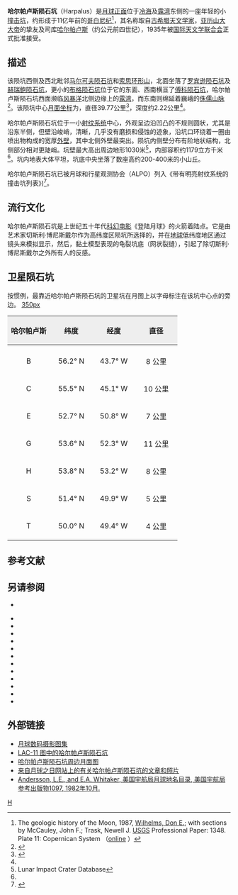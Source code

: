 {{lunar crater data|
 image=Normal Harpalus LO-IV-158H LTVT.jpg|
 caption=月球轨道器4号拍摄的图像<br>(下方三角是设备故障导致的图像瑕疵)|
 latitude=52.73|
 N_or_S=N|
 longitude=43.49|
 E_or_W=W|
 diameter=39.77公里|
 depth=2.22公里|
 colong=44|
 eponym=[[哈尔帕卢斯|哈尔帕卢斯]]}}
'''哈尔帕卢斯陨石坑'''（Harpalus）是[[月球正面|月球正面]]位于[[冷海|冷海]]及[[露湾|露湾]]东侧的一座年轻的小[[撞击坑|撞击坑]]，约形成于11亿年前的[[哥白尼纪|哥白尼纪]]<ref>The geologic history of the Moon, 1987, [[Donald_Wilhelms|Wilhelms, Don E.]]; with sections by McCauley, John F.; Trask, Newell J. [[United_States_Geological_Survey|USGS]] Professional Paper: 1348.  Plate 11: Copernican System （[http://pubs.er.usgs.gov/publication/pp1348 online] {{Wayback|url=http://pubs.er.usgs.gov/publication/pp1348 |date=20160604112233 }}）</ref>，其名称取自[[古希腊|古希腊]][[天文学家|天文学家]]，[[亚历山大大帝|亚历山大大帝]]的挚友及司库[[哈尔帕卢斯|哈尔帕卢斯]]（约公元前四世纪），1935年被[[国际天文学联合会|国际天文学联合会]]正式批准接受。

==描述==  
该陨坑西侧及西北毗邻[[马尔可夫陨石坑|马尔可夫陨石坑]]和[[索思环形山|索思环形山]]，北面坐落了[[罗宾逊陨石坑|罗宾逊陨石坑]]及[[赫瑞鲍陨石坑|赫瑞鲍陨石坑]]，更小的[[布格陨石坑|布格陨石坑]]位于它的东面、西南横亘了[[傅科陨石坑|傅科陨石坑]]，哈尔帕卢斯陨石坑西面濒临[[风暴洋|风暴洋]]北侧边缘上的[[露湾|露湾]]，而东南则绵延着巍峨的[[侏罗山脉_(月球)|侏儒山脉]]<ref>{{Cite web |url=http://planetarynames.wr.usgs.gov/images/Lunar/lac_11_wac.pdf |title=Crater Harpalus on the map LAC-11. |accessdate=2017-04-01 |archive-date=2015-12-20 |archive-url=https://web.archive.org/web/20151220034321/http://planetarynames.wr.usgs.gov/images/Lunar/lac_11_wac.pdf |dead-url=no }}</ref>。该陨坑中心[[月面坐标|月面坐标]]为{{Coord|52.73|N|43.49|W|globe:Moon|nogoogle=1|noosm=1}}，直径39.77公里<ref name="IAU">{{Cite web |url=http://planetarynames.wr.usgs.gov/Feature/2372 |title=Directory of the International Astronomical Union |accessdate=2017-04-01 |archive-date=2019-08-15 |archive-url=https://web.archive.org/web/20190815055944/https://planetarynames.wr.usgs.gov/Feature/2372 |dead-url=no }}</ref>，深度约2.22公里<ref name="LICD"/>。

哈尔帕卢斯陨石坑位于一小[[射纹系统|射纹系统]]中心，外观呈边沿凹凸的不规则圆状，尤其是沿东半侧，但壁沿峻峭，清晰，几乎没有磨损和侵蚀的迹象，沿坑口环绕着一圈由喷出物构成的宽厚[[wiktionary:terrace|外壁]]，其中北侧外壁最突出。陨坑内侧壁分布有阶地状结构，北侧部分相对更陡峭。坑壁最大高出周边地形1030米<ref name=LICD>Lunar Impact Crater Database</ref>，内部容积约1179立方千米<ref name="LICD"/>。坑内地表大体平坦，坑底中央坐落了数座高约200-400米的小山丘。

哈尔帕卢斯陨石坑已被月球和行星观测协会（ALPO）列入《带有明亮射纹系统的撞击坑列表》)<ref>{{Cite web |url=http://www.zone-vx.com/alpo-rays-table.pdf |title=List of craters with a bright system of rays of the Association of Lunar and Planetary Astronomy(ALPO) |accessdate=2017-04-01 |archive-date=2016-03-04 |archive-url=https://web.archive.org/web/20160304213831/http://www.zone-vx.com/alpo-rays-table.pdf |dead-url=yes }}</ref>。

==流行文化==
哈尔帕卢斯陨石坑是上世纪五十年代[[科幻电影|科幻电影]]《登陆月球》的火箭着陆点。它是由艺术家切斯利·博尼斯戴尔作为高纬度区陨坑所选择的，并在[[地球|地球]]低纬度地区通过镜头来模拟显示，然后，黏土模型表现的龟裂坑底（网状裂缝），引起了除切斯利·博尼斯戴尔之外所有人的反感。

==卫星陨石坑==
按惯例，最靠近哈尔帕卢斯陨石坑的卫星坑在月图上以字母标注在该坑中心点的旁边。
[[image:Harpalus_sattelite_craters_map.jpg|350px]]

{| class="wikitable"
!width="25%" style="background:#eeeeee;" |哈尔帕卢斯 
!width="25%" style="background:#eeeeee;" |纬度
!width="25%" style="background:#eeeeee;" |经度
!width="25%" style="background:#eeeeee;" |直径
|-
|-
|align="center"|B
|align="center"|56.2° N
|align="center"|43.7° W
|align="center"|8 公里
|-
|align="center"|C
|align="center"|55.5° N
|align="center"|45.1° W
|align="center"|10 公里
|-
|align="center"|E
|align="center"|52.7° N
|align="center"|50.8° W
|align="center"|7 公里
|-
|align="center"|G
|align="center"|53.6° N
|align="center"|52.3° W
|align="center"|11 公里
|-
|align="center"|H
|align="center"|53.8° N
|align="center"|53.2° W
|align="center"|8 公里
|-
|align="center"|S
|align="center"|51.4° N
|align="center"|49.9° W
|align="center"|5 公里
|-
|align="center"|T
|align="center"|50.0° N
|align="center"|49.4° W
|align="center"|4 公里
|}{{clear}}

==参考文献==
{{reflist}}

==另请参阅==
*{{cite journal
 | author=Jalufka, Dona A.
 | author2=Koeberl, Christian
 | title=Moonstruck: How Realistic Is The Moon Depicted In Classic Science Fiction Films? 
 | journal=Earth, Moon, and Planets
 | date=1999 | volume=85-86 | pages=179–200
 | bibcode=2001EM&P...85..179J  | doi=10.1023/A:1017015931543
}}
{{refbegin}}
* {{cite book
  | last1 = Andersson
  | first1 = L. E.
  | last2 = Whitaker
  | first2 = E. A.
  | authorlink2 = Ewen Whitaker
  | date = 1982
  | title = [[NASA|NASA]] Catalogue of Lunar Nomenclature
  | publisher = NASA RP-1097
  | ref = harv
  }}
* {{cite web
  | last = Blue
  | first = Jennifer
  | date = July 25, 2007
  | title = Gazetteer of Planetary Nomenclature
  | publisher = [[United_States_Geological_Survey|USGS]]
  | url = http://planetarynames.wr.usgs.gov/
  | accessdate = 2007-08-05
  | ref = harv
  | archive-date = 2019-12-13
  | archive-url = https://web.archive.org/web/20191213141228/https://planetarynames.wr.usgs.gov/
  | dead-url = no
  }}
* {{cite book
  | last1 = Bussey
  | first1 = B.
  | authorlink1 = Ben Bussey
  | last2 = Spudis
  | first2 = P.
  | authorlink2 = Paul Spudis
  | date = 2004
  | title = The Clementine Atlas of the Moon
  | publisher = Cambridge University Press
  | location = New York
  | isbn = 978-0-521-81528-4
  | ref = harv
  }}
* {{cite book
  | last1 = Cocks
  | first1 = Elijah E.
  | last2 = Cocks
  | first2 = Josiah C.
  | date = 1995
  | title = Who's Who on the Moon: A Biographical Dictionary of Lunar Nomenclature
  | url = https://archive.org/details/isbn_9780936389271
  | publisher = Tudor Publishers
  | isbn = 978-0-936389-27-1
  | ref = harv
  }}
* {{cite web
  | last = McDowell
  | first = Jonathan
  | date = July 15, 2007
  | url = http://host.planet4589.org/astro/lunar/
  | title = Lunar Nomenclature
  | publisher = Jonathan's Space Report
  | accessdate = 2007-10-24
  | ref = harv
  | archive-date = 2019-06-21
  | archive-url = https://web.archive.org/web/20190621012337/http://host.planet4589.org/astro/lunar/
  | dead-url = no
  }}
* {{cite journal| last1 = Menzel| first1 = D. H.| last2 = Minnaert| first2 = M.| last3 = Levin| first3 = B.| last4 = Dollfus| first4 = A.| last5 = Bell| first5 = B.| title = Report on Lunar Nomenclature by the Working Group of Commission 17 of the IAU| doi = 10.1007/BF00171763| journal = Space Science Reviews| volume = 12| issue = 2| pages = 136–186| date = 1971| bibcode = 1971SSRv...12..136M| ref = harv}}
* {{cite book
  | first = Patrick
  | last = Moore
  | authorlink = Patrick Moore
  | date = 2001
  | title = On the Moon
  | url = https://archive.org/details/patrickmooreonmo00patr
  | publisher = Sterling Publishing Co.
  | isbn = 978-0-304-35469-6
  | ref = harv
  }}
* {{cite book
  | first = Fred W.
  | last = Price
  | date = 1988
  | title = The Moon Observer's Handbook
  | publisher = Cambridge University Press
  | isbn = 978-0-521-33500-3
  | ref = harv
  }}
* {{cite book
  | last = Rükl
  | first = Antonín
  | authorlink = Antonín Rükl
  | date = 1990
  | title = Atlas of the Moon
  | publisher = Kalmbach Books
  | isbn = 978-0-913135-17-4
  | ref = harv
  }}
* {{cite book
  | last = Webb
  | first = Rev. T. W.
  | authorlink = Thomas William Webb
  | date = 1962
  | title = Celestial Objects for Common Telescopes
  | url = https://archive.org/details/celestialobjects00webb
  | edition = 6th revised
  | publisher = Dover
  | isbn = 978-0-486-20917-3
  | ref = harv
  }}
* {{cite book
  | first = Ewen A.
  | last = Whitaker
  | authorlink = Ewen Whitaker
  | date = 1999
  | title = Mapping and Naming the Moon
  | publisher = Cambridge University Press
  | isbn = 978-0-521-62248-6
  | ref = harv
  }}
* {{cite book
  | first = Peter T.
  | last = Wlasuk
  | date = 2000
  | title = Observing the Moon
  | publisher = Springer
  | isbn = 978-1-85233-193-1
  | ref = harv
 }}
{{refend}}

==外部链接==
* [http://www.lpi.usra.edu/resources/lunar_orbiter/bin/srch_nam.shtml?J.%Harpalus%7C0 月球数码摄影图集]
* [https://web.archive.org/web/20161216061632/http://www.lpi.usra.edu/resources/mapcatalog/LAC/lac11/ LAC-11 图中的哈尔帕卢斯陨石坑]
* [http://www.lpi.usra.edu/resources/mapcatalog/usgs/I604/ 哈尔帕卢斯陨石坑周边月面图]{{Wayback|url=http://www.lpi.usra.edu/resources/mapcatalog/usgs/I604/ |date=20201209170943 }}
* [http://lpod.wikispaces.com/April+13%2C+2009 来自月球之日网站上的有关哈尔帕卢斯陨石坑的文章和照片]{{Wayback|url=http://lpod.wikispaces.com/April+13%2C+2009 |date=20111228095055 }}
* [http://planet4589.org/astro/lunar/RP-1097.pdf Andersson, L.E., and E.A. Whitaker, 美国宇航局月球地名目录, 美国宇航局参考出版物1097, 1982年10月.]{{Wayback|url=http://planet4589.org/astro/lunar/RP-1097.pdf |date=20141006125838 }}

[[Category:月球环形山|H]]
{{月球環形山 (G-K)}}